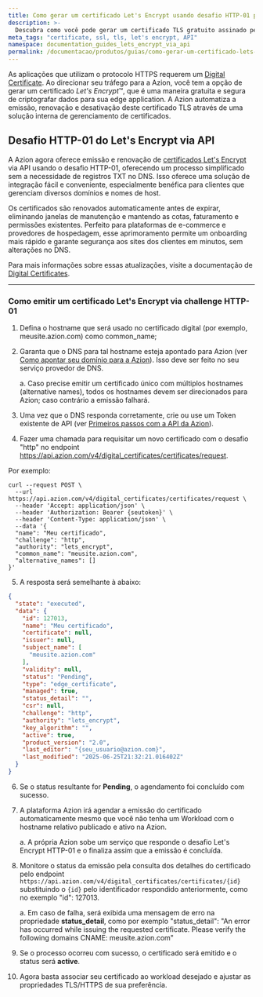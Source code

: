 ```yaml
---
title: Como gerar um certificado Let's Encrypt usando desafio HTTP-01 para sua aplicação via API
description: >-
  Descubra como você pode gerar um certificado TLS gratuito assinado pela Let's Encrypt e gerenciado automaticamente pela Azion para garantir segurança para sua aplicação.
meta_tags: "certificate, ssl, tls, let's encrypt, API"
namespace: documentation_guides_lets_encrypt_via_api
permalink: /documentacao/produtos/guias/como-gerar-um-certificado-lets-encrypt-via-api/
---
```


As aplicações que utilizam o protocolo HTTPS requerem um [Digital Certificate](/pt-br/documentacao/produtos/build/edge-application/digital-certificates/). Ao direcionar seu tráfego para a Azion, você tem a opção de gerar um certificado *Let's Encrypt*™, que é uma maneira gratuita e segura de criptografar dados para sua edge application. A Azion automatiza a emissão, renovação e desativação deste certificado TLS através de uma solução interna de gerenciamento de certificados.

## Desafio HTTP-01 do Let's Encrypt via API

A Azion agora oferece emissão e renovação de [certificados Let's Encrypt](/pt-br/documentacao/produtos/secure/edge-firewall/digital-certificates/) via API usando o desafio HTTP-01, oferecendo um processo simplificado sem a necessidade de registros TXT no DNS. Isso oferece uma solução de integração fácil e conveniente, especialmente benéfica para clientes que gerenciam diversos domínios e nomes de host.

Os certificados são renovados automaticamente antes de expirar, eliminando janelas de manutenção e mantendo as cotas, faturamento e permissões existentes. Perfeito para plataformas de e-commerce e provedores de hospedagem, esse aprimoramento permite um onboarding mais rápido e garante segurança aos sites dos clientes em minutos, sem alterações no DNS.

Para mais informações sobre essas atualizações, visite a documentação de [Digital Certificates](/pt-br/documentacao/produtos/secure/edge-firewall/digital-certificates/).

---

### Como emitir um certificado Let's Encrypt via challenge HTTP-01
 
1. Defina o hostname que será usado no certificado digital (por exemplo, meusite.azion.com) como common_name;

2. Garanta que o DNS para tal hostname esteja apontado para Azion (ver [Como apontar seu domínio para a Azion](/pt-br/documentacao/produtos/guias/apontar-dominio-para-a-azion/)). Isso deve ser feito no seu serviço provedor de DNS.

   a. Caso precise emitir um certificado único com múltiplos hostnames (alternative names), todos os hostnames devem ser direcionados para Azion; caso contrário a emissão falhará.

3. Uma vez que o DNS responda corretamente, crie ou use um Token existente de API (ver [Primeiros passos com a API da Azion](https://www.azion.com/pt-br/documentacao/produtos/devtools/primeiros-passos-api/)).

4. Fazer uma chamada para requisitar um novo certificado com o desafio "http" no endpoint https://api.azion.com/v4/digital_certificates/certificates/request.

Por exemplo:

```shell
curl --request POST \
  --url https://api.azion.com/v4/digital_certificates/certificates/request \
  --header 'Accept: application/json' \
  --header 'Authorization: Bearer {seutoken}' \
  --header 'Content-Type: application/json' \
  --data '{
  "name": "Meu certificado",
  "challenge": "http",
  "authority": "lets_encrypt",
  "common_name": "meusite.azion.com",
  "alternative_names": []
}'
```

5. A resposta será semelhante à abaixo:

```json
{
  "state": "executed",
  "data": {
    "id": 127013,
    "name": "Meu certificado",
    "certificate": null,
    "issuer": null,
    "subject_name": [
      "meusite.azion.com"
    ],
    "validity": null,
    "status": "Pending",
    "type": "edge_certificate",
    "managed": true,
    "status_detail": "",
    "csr": null,
    "challenge": "http",
    "authority": "lets_encrypt",
    "key_algorithm": "",
    "active": true,
    "product_version": "2.0",
    "last_editor": "{seu_usuario@azion.com}",
    "last_modified": "2025-06-25T21:32:21.016402Z"
  }
}
```

6. Se o status resultante for **Pending**, o agendamento foi concluído com sucesso. 

7. A plataforma Azion irá agendar a emissão do certificado automaticamente mesmo que você não tenha um Workload com o hostname relativo publicado e ativo na Azion.

   a. A própria Azion sobe um serviço que responde o desafio Let's Encrypt HTTP-01 e o finaliza assim que a emissão é concluída.

8. Monitore o status da emissão pela consulta dos detalhes do certificado pelo endpoint `https://api.azion.com/v4/digital_certificates/certificates/{id}` substituindo o `{id}` pelo identificador respondido anteriormente, como no exemplo "id": 127013.

   a. Em caso de falha, será exibida uma mensagem de erro na propriedade **status_detail**, como por exemplo "status_detail": "An error has occurred while issuing the requested certificate. Please verify the following domains CNAME: meusite.azion.com"

9. Se o processo ocorreu com sucesso, o certificado será emitido e o status será **active**.

10. Agora basta associar seu certificado ao workload desejado e ajustar as propriedades TLS/HTTPS de sua preferência.
